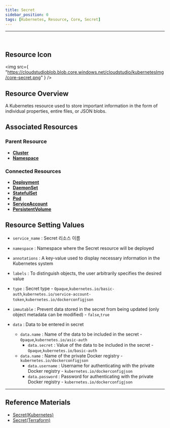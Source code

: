 ```yaml
---
title: Secret
sidebar_position: 0
tags: [Kubernetes, Resource, Core, Secret]
---
```



<hr />
<br />


## Resource Icon

<img
    src={
        "https://cloudstudioblob.blob.core.windows.net/cloudstudio/kubernetesImg/core-secret.png"
    }
/>

## Resource Overview

A Kubernetes resource used to store important information in the form of individual properties, entire files, or JSON blobs.

## Associated Resources

### Parent Resource

-   [**Cluster**](https://docs.cstudio.app/en/docs/resource/kubernetes/Base/Cluster)
-   [**Namespace**](https://docs.cstudio.app/en/docs/resource/kubernetes/Core/Namespace)


### Connected Resources

-   [**Deployment**](https://docs.cstudio.app/en/docs/resource/kubernetes/Apps/Deployment)
-   [**DaemonSet**](https://docs.cstudio.app/en/docs/resource/kubernetes/Core/DaemonSet)
-   [**StatefulSet**](https://docs.cstudio.app/en/docs/resource/kubernetes/Apps/StatefulSet)
-   [**Pod**](https://docs.cstudio.app/en/docs/resource/kubernetes/Core/Pod)
-   [**ServiceAccount**](https://docs.cstudio.app/en/docs/resource/kubernetes/Core/ServiceAccount)
-   [**PersistentVolume**](https://docs.cstudio.app/en/docs/resource/kubernetes/Core/PersistentVolume)




## Resource Setting Values

-   `service_name` : Secret 리소스 이름
-   `namespace` : Namespace where the Secret resource will be deployed
-   `annotations` : A key-value used to display necessary information in the Kubernetes system
-   `labels` : To distinguish objects, the user arbitrarily specifies the desired value
-   `type` : Secret type - `Opaque`,`kubernetes.io/basic-auth`,`kubernetes.io/service-account-token`,`kubernetes.io/dockerconfigjson`
-   `immutable` : Prevent data stored in the secret from being updated (only object metadata can be modified) - `false`,`true`

-   `data` : Data to be entered in secret
    -   `data.name` : Name of the data to be included in the secret - `Opaque`,`kubernetes.io/asic-auth` 
        -   `data.secret` : Value of the data to be included in the secret - `Opaque`,`kubernetes.io/basic-auth`         
    -   `data.name` : Name of the private Docker registry - `kubernetes.io/dockerconfigjson`
        -   `data.username` : Username for authenticating with the private Docker registry - `kubernetes.io/dockerconfigjson`
        -   `data.password` : Password for authenticating with the private Docker registry - `kubernetes.io/dockerconfigjson`


---

## Reference Materials

-   [Secret(Kubernetes)](https://kubernetes.io/en/docs/concepts/configuration/secret/)
-   [Secret(Terraform)](https://registry.terraform.io/providers/hashicorp/kubernetes/latest/en/docs/resources/secret)

